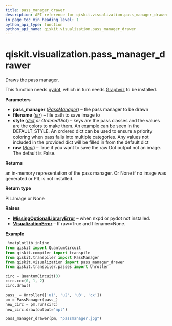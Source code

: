 ```yaml
---
title: pass_manager_drawer
description: API reference for qiskit.visualization.pass_manager_drawer
in_page_toc_min_heading_level: 1
python_api_type: function
python_api_name: qiskit.visualization.pass_manager_drawer
---
```


<span id="qiskit-visualization-pass-manager-drawer" />

# qiskit.visualization.pass\_manager\_drawer

<Function id="qiskit.visualization.pass_manager_drawer" name="pass_manager_drawer" isDedicatedPage={true} github="https://github.com/qiskit/qiskit/tree/stable/0.46/qiskit/visualization/pass_manager_visualization.py" signature="qiskit.visualization.pass_manager_drawer(pass_manager, filename=None, style=None, raw=False)">
  Draws the pass manager.

  This function needs [pydot](https://github.com/pydot/pydot), which in turn needs [Graphviz](https://www.graphviz.org/) to be installed.

  **Parameters**

  *   **pass\_manager** ([*PassManager*](qiskit.transpiler.PassManager "qiskit.transpiler.PassManager")) – the pass manager to be drawn
  *   **filename** ([*str*](https://docs.python.org/3/library/stdtypes.html#str "(in Python v3.12)")) – file path to save image to
  *   **style** ([*dict*](https://docs.python.org/3/library/stdtypes.html#dict "(in Python v3.12)") *or OrderedDict*) – keys are the pass classes and the values are the colors to make them. An example can be seen in the DEFAULT\_STYLE. An ordered dict can be used to ensure a priority coloring when pass falls into multiple categories. Any values not included in the provided dict will be filled in from the default dict
  *   **raw** ([*Bool*](circuit_classical#qiskit.circuit.classical.types.Bool "qiskit.circuit.classical.types.Bool")) – True if you want to save the raw Dot output not an image. The default is False.

  **Returns**

  an in-memory representation of the pass manager. Or None if no image was generated or PIL is not installed.

  **Return type**

  PIL.Image or None

  **Raises**

  *   [**MissingOptionalLibraryError**](exceptions#qiskit.exceptions.MissingOptionalLibraryError "qiskit.exceptions.MissingOptionalLibraryError") – when nxpd or pydot not installed.
  *   [**VisualizationError**](visualization#qiskit.visualization.VisualizationError "qiskit.visualization.VisualizationError") – If raw=True and filename=None.

  **Example**

  ```python
   %matplotlib inline
  from qiskit import QuantumCircuit
  from qiskit.compiler import transpile
  from qiskit.transpiler import PassManager
  from qiskit.visualization import pass_manager_drawer
  from qiskit.transpiler.passes import Unroller

  circ = QuantumCircuit(3)
  circ.ccx(0, 1, 2)
  circ.draw()

  pass_ = Unroller(['u1', 'u2', 'u3', 'cx'])
  pm = PassManager(pass_)
  new_circ = pm.run(circ)
  new_circ.draw(output='mpl')

  pass_manager_drawer(pm, "passmanager.jpg")
  ```
</Function>

